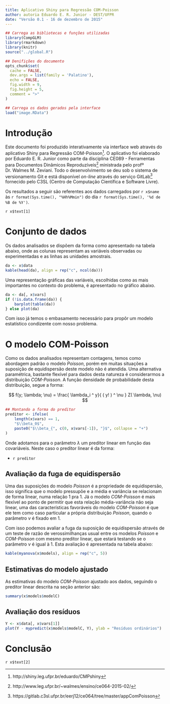 ```yaml
---
title: Aplicativo Shiny para Regressão COM-Poisson
author: autoria Eduardo E. R. Junior - DEST/UFPR
date: "Versão 0.1 - 16 de dezembro de 2015"
---
```


```r

## Carrega as bibliotecas e funções utilizadas
library(CompGLM)
library(rmarkdown)
library(knitr)
source("../global.R")

## Denifições do documento
opts_chunk$set(
  cache = FALSE,
  dev.args = list(family = 'Palatino'),
  echo = FALSE,
  fig.width = 9,
  fig.height = 5,
  comment = ">"
)

## Carrega os dados gerados pela interface
load("image.RData")

```

# Introdução #

Este documento foi produzido interativamente via interface web através
do aplicativo Shiny para Regressão COM-Poisson[^CMPshiny]. O aplicativo
foi elaborado por Eduardo E. R. Junior como parte da disciplina CE089 -
Ferramentas para Documentos Dinâmicos Reproduzíveis[^ce089] ministrada
pelo profº Dr. Walmes M. Zeviani. Todo o desenvolvimento se deu sob o
sistema de versionamento Git e está disponível _on-line_ através do
serviço GitLab[^gitlab] fornecido pelo C3SL (Centro de Computação
Científica e Software Livre).

Os resultados a seguir são referentes aos dados carregados por
`r x$name` às `r format(Sys.time(), "%Hh%Mmin")` do dia
`r format(Sys.time(), '%d de %B de %Y')`. 

`r x$text[1]`

# Conjunto de dados #

Os dados analisados se dispõem da forma como apresentado na tabela
abaixo, onde as colunas representam as variáveis observadas ou
experimentadas e as linhas as unidades amostrais.

```r

da <- x$data
kable(head(da), align = rep("c", ncol(da)))

```

Uma representação gráficas das variáveis, escolhidas como as mais
importantes no contexto do problema, é apresentado no gráfico abaixo.

```r

da <- da[, x$vars]
if (!is.data.frame(da)) {
    barplot(table(da))
} else plot(da)

```

Com isso já temos o embasamento necessário para propôr um modelo
estatístico condizente com nosso problema.

# O modelo COM-Poisson

Como os dados analisados representam contagens, temos como abordagem
padrão o modelo _Poisson_, porém em muitas situações a suposição de
equidispersão deste modelo não é atendida. Uma alternativa paramétrica,
bastante flexível para dados desta natureza é considerarmos a
distribuição _COM-Poisson_. A função densidade de probabilidade desta
distribuição, segue a forma:

$$
f(y; \lambda; \nu) = \frac{ \lambda_i ^ y}{ ( y! ) ^ \nu } Z( \lambda, \nu)
$$

```r

## Montando a forma do preditor
preditor <- ifelse(
    length(x$vars) == 1,
    "$\\beta_0$",
    paste0("$\\beta_{", c(0, x$vars[-1]), "}$", collapse = "+")
)

```

Onde adotamos para o parâmetro $\lambda$ um preditor linear em função
das covariáveis. Neste caso o preditor linear é da forma:

* `r preditor`

## Avaliação da fuga de equidispersão ##

Uma das suposições do modelo _Poisson_ é a propriedade de equidispersão,
isso significa que o modelo pressupõe e a média e variância se
relacionam de forma linear, numa relação 1 pra 1. Já o modelo
_COM-Poisson_ é mais flexível ao ponto de permitir que esta relação
média-variância não seja linear, uma das características favoráveis do
modelo _COM-Poisson_ é que ele tem como caso particular a própria
distribuição _Poisson_, quando o parâmetro $\nu$ é fixado em 1.

Com isso podemos avaliar a fuga da suposição de equidispersão através de
um teste de razão de verossimilhanças usual entre os modelos _Poisson_
e _COM-Poisson_ com mesmo preditor linear, que estará testando se o
parâmetro $\nu$ é igual à 1. Esta avaliação é apresentada na tabela
abaixo:


```r

kable(myanova(x$models), align = rep("c", 5))

```

## Estimativas do modelo ajustado ##

As estimativas do modelo _COM-Poisson_ ajustado aos dados, seguindo o
preditor linear descrita na seção anterior são:

```r

summary(x$models$modelC)

```

## Avaliação dos resíduos ##


```r

Y <- x$data[, x$vars[1]]
plot(Y - mypredict(x$models$modelC, Y), ylab = "Resíduos ordinários")

```

# Conclusão #

`r x$text[2]`

[^CMPshiny]: http://shiny.leg.ufpr.br/eduardo/CMPshiny
[^ce089]: http://www.leg.ufpr.br/~walmes/ensino/ce064-2015-02/
[^gitlab]: https://gitlab.c3sl.ufpr.br/eerj12/ce064/tree/master/appComPoisson

